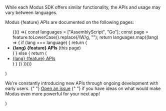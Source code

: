 <Note>
  <p>While each Modus SDK offers similar functionality, the APIs and usage may vary between languages.</p>
  <p>Modus {feature} APIs are documented on the following pages:</p>
  <ul>
  {(() =>{
    const languages = ["AssemblyScript", "Go"];
    const page = feature.toLowerCase().replace(/\W/g, "");
    return languages.map((lang) => {
      if (lang === language) {
        return (
          <li><b>{lang} {feature} APIs</b> (this page)</li>
        )
      } else {
        return (
          <li><a href={`../${lang.toLowerCase()}/${page}`}>{lang} {feature} APIs</a></li>
        )
      }
    })
  })()}
  </ul>
</Note>
)

<Tip>
  <p>
    We're constantly introducing new APIs through ongoing development with early users.
    {" "}
    <a href="https://github.com/hypermodeinc/modus/issues" target="_blank">Open an issue</a>
    {" "}
    if you have ideas on what would make Modus even more powerful for your next app!
  </p>
</Tip>
)
